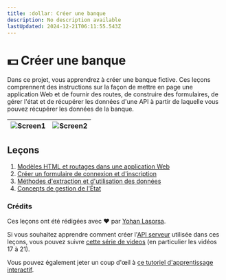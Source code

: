 ```yaml
---
title: :dollar: Créer une banque
description: No description available
lastUpdated: 2024-12-21T06:11:55.543Z
---
```


# :dollar: Créer une banque

Dans ce projet, vous apprendrez à créer une banque fictive. Ces leçons comprennent des instructions sur la façon de mettre en page une application Web et de fournir des routes, de construire des formulaires, de gérer l'état et de récupérer les données d'une API à partir de laquelle vous pouvez récupérer les données de la banque.

| ![Screen1](../images/screen1.png) | ![Screen2](../images/screen2.png) |
|--------------------------------|--------------------------------|

## Leçons

1. [Modèles HTML et routages dans une application Web](../1-template-route/translations/README.fr.md)
2. [Créer un formulaire de connexion et d'inscription](../2-forms/translations/README.fr.md)
3. [Méthodes d'extraction et d'utilisation des données](../3-data/translations/README.fr.md)
4. [Concepts de gestion de l'État](../4-state-management/translations/README.fr.md)

### Crédits

Ces leçons ont été rédigées avec :hearts: par [Yohan Lasorsa](https://twitter.com/sinedied).

Si vous souhaitez apprendre comment créer l'[API serveur](../api/translations/README.fr.md) utilisée dans ces leçons, vous pouvez suivre [cette série de videos](https://aka.ms/NodeBeginner) (en particulier les vidéos 17 à 21).

Vous pouvez également jeter un coup d'œil à [ce tutoriel d'apprentissage interactif](https://aka.ms/learn/express-api). 

